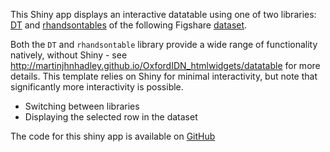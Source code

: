 <p>
This Shiny app displays an interactive datatable using one of two libraries: <a href=https://rstudio.github.io/DT>DT</a> and <a href=http://jrowen.github.io/rhandsontable/#introduction>rhandsontables</a> of the following Figshare <a href="https://figshare.com/articles/Investigation_into_the_number_of_desktop_items_on_University_staff_computers_broken_down_by_department_and_operating_system_/3425729">dataset</a>.</p>

<p>
Both the `DT` and `rhandsontable` library provide a wide range of functionality natively, without Shiny - see <a href=http://martinjhnhadley.github.io/OxfordIDN_htmlwidgets/datatable>http://martinjhnhadley.github.io/OxfordIDN_htmlwidgets/datatable</a> for more details. This template relies on Shiny for minimal interactivity, but note that significantly more interactivity is possible.</p>

- Switching between libraries
- Displaying the selected row in the dataset

<p>The code for this shiny app is available on <a href="https://github.com/martinjhnhadley/OxfordIDN_htmlwidgets/tree/gh-pages/datatable">GitHub</a></p>
